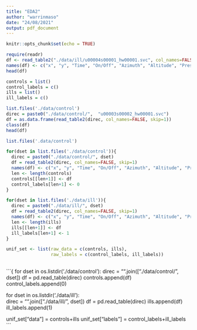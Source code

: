 ---
title: "EDA2"
author: "warrinmaso"
date: "24/08/2021"
output: pdf_document
---

```{r setup, include=FALSE}
knitr::opts_chunk$set(echo = TRUE)
```


```{r}
require(readr)
df <- read_table2("./data/ill/u00004s00001_hw00001.svc", col_names=FALSE, skip=1)
names(df) <- c("x", "y", "Time", "On/Off", "Azimuth", "Altitude", "Pressure")
head(df)
```

```{r}
controls = list()
control_labels = c()
ills = list()
ill_labels = c()

```
```{r}
list.files('./data/control')
direc = paste0("./data/control/",  "u00003s00002_hw00001.svc")
df = as.data.frame(read_table2(direc, col_names=FALSE, skip=1))
class(df)
head(df)

list.files('.data/control')
```

```{r}
for(dset in list.files('./data/control')){
  direc = paste0("./data/control/", dset)
  df = read_table2(direc, col_names=FALSE, skip=1)
  names(df) <- c("x", "y", "Time", "On/Off", "Azimuth", "Altitude", "Pressure")
  len <- length(controls)
  controls[[len+1]] <- df
  control_labels[len+1] <- 0
}

for(dset in list.files('./data/ill')){
  direc = paste0("./data/ill/", dset)
  df = read_table2(direc, col_names=FALSE, skip=1)
  names(df) <- c("x", "y", "Time", "On/Off", "Azimuth", "Altitude", "Pressure")
  len <- length(ills)
  ills[[len+1]] <- df
  ill_labels[len+1] <- 1
}

unif_set <- list(raw_data = c(controls, ills),
                 raw_labels = c(control_labels, ill_labels))
  
```

```{
for dset in os.listdir('./data/control'):
    direc = "".join(["./data/control/", dset])
    df = pd.read_table(direc)
    controls.append(df)
    control_labels.append(0)

for dset in os.listdir('./data/ill'):        
    direc = "".join(["./data/ill/", dset])
    df = pd.read_table(direc)
    ills.append(df)
    ill_labels.append(1)

unif_set["data"] = controls+ills
unif_set["labels"] = control_labels+ill_labels
```